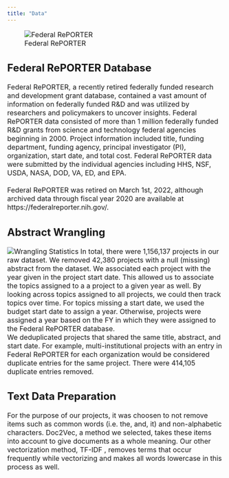 ```yaml
---
title: "Data"
---
```

<p align="center">    
<font size="3">

![Federal RePORTER](www/reporter.PNG)  
</p>  

## Federal RePORTER Database
Federal RePORTER, a recently retired federally funded research and development grant database, contained a vast amount of information on federally funded R&D and was utilized by researchers and policymakers to uncover insights. Federal RePORTER data consisted of more than 1 million federally funded R&D grants from science and technology federal agencies beginning in 2000. Project information included title, funding department, funding agency, principal investigator (PI), organization, start date, and total cost. Federal RePORTER data were submitted by the individual agencies including HHS, NSF, USDA, NASA, DOD, VA, ED, and EPA.
<br>
<br>
Federal RePORTER was retired on March 1st, 2022, although archived data through fiscal year 2020 are available at https://federalreporter.nih.gov/.  

## Abstract Wrangling  
![Wrangling Statistics](www/reporter_stats.PNG)
In total, there were 1,156,137 projects in our raw dataset. We removed 42,380 projects with a null (missing) abstract from the dataset. We associated each project with the year given in the project start date. This allowed us to associate the topics assigned to a a project to a given year as well. By looking across topics assigned to all projects, we could then track topics over time. For topics missing a start date, we used the budget start date to assign a year. Otherwise, projects were assigned a year based on the FY in which they were assigned to the Federal RePORTER database.  
We deduplicated projects that shared the same title, abstract, and start date. For example, multi-institutional projects with an entry in Federal RePORTER for each organization would be considered duplicate entries for the same project. There were 414,105 duplicate entries removed.  

## Text Data Preparation  
For the purpose of our projects, it was choosen to not remove items such as common  words (i.e. the, and, it) and non-alphabetic characters. Doc2Vec, a method we selected, takes these items into account to give documents as a whole meaning. Our other vectorization method, TF-IDF , removes terms that occur frequently while vectorizing and makes all words lowercase in this process as well. 